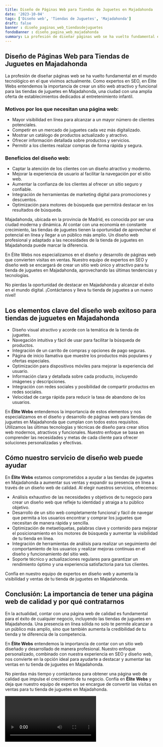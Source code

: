 ```yaml
---
title: Diseño de Páginas Web para Tiendas de Juguetes en Majadahonda
date: '2023-10-04'
tags: ['Diseño web', 'Tiendas de Juguetes', 'Majadahonda']
draft: false
banner : diseño_paginas_web_tiendasdejuguetes
fondoBanner : diseño_pagina_web_majadahonda
summary: La profesión de diseñar páginas web se ha vuelto fundamental en el mundo tecnológico en el que vivimos actualmente. Como expertos en SEO, en Élite Webs entendemos la importancia de crear un sitio web atractivo y funcional para las tiendas de juguetes en Majadahonda, una ciudad con una amplia oferta de establecimientos dedicados al entretenimiento infantil.
---
```


## Diseño de Páginas Web para Tiendas de Juguetes en Majadahonda

La profesión de diseñar páginas web se ha vuelto fundamental en el mundo tecnológico en el que vivimos actualmente. Como expertos en SEO, en Élite Webs entendemos la importancia de crear un sitio web atractivo y funcional para las tiendas de juguetes en Majadahonda, una ciudad con una amplia oferta de establecimientos dedicados al entretenimiento infantil.

### Motivos por los que necesitan una página web:

- Mayor visibilidad en línea para alcanzar a un mayor número de clientes potenciales.
- Competir en un mercado de juguetes cada vez más digitalizado.
- Mostrar un catálogo de productos actualizado y atractivo.
- Ofrecer información detallada sobre productos y servicios.
- Permitir a los clientes realizar compras de forma rápida y segura.

### Beneficios del diseño web:

- Captar la atención de los clientes con un diseño atractivo y moderno.
- Mejorar la experiencia de usuario al facilitar la navegación por el sitio web.
- Aumentar la confianza de los clientes al ofrecer un sitio seguro y confiable.
- Integración de herramientas de marketing digital para promociones y descuentos.
- Optimización para motores de búsqueda que permitirá destacar en los resultados de búsqueda.

Majadahonda, ubicada en la provincia de Madrid, es conocida por ser una ciudad moderna y dinámica. Al contar con una economía en constante crecimiento, las tiendas de juguetes tienen la oportunidad de aprovechar el potencial en línea y llegar a un público más amplio. Un diseño web profesional y adaptado a las necesidades de la tienda de juguetes en Majadahonda puede marcar la diferencia.

En Élite Webs nos especializamos en el diseño y desarrollo de páginas web que convierten visitas en ventas. Nuestro equipo de expertos en SEO y diseño web se encargará de crear un sitio web único y atractivo para tu tienda de juguetes en Majadahonda, aprovechando las últimas tendencias y tecnologías.

No pierdas la oportunidad de destacar en Majadahonda y alcanzar el éxito en el mundo digital. ¡Contáctanos y lleva tu tienda de juguetes a un nuevo nivel!

<GifSeo />

<Cta />

## Los elementos clave del diseño web exitoso para tiendas de juguetes en Majadahonda

- Diseño visual atractivo y acorde con la temática de la tienda de juguetes.
- Navegación intuitiva y fácil de usar para facilitar la búsqueda de productos.
- Integración de un carrito de compras y opciones de pago seguras.
- Página de inicio llamativa que muestre los productos más populares y ofertas especiales.
- Optimización para dispositivos móviles para mejorar la experiencia del usuario.
- Información clara y detallada sobre cada producto, incluyendo imágenes y descripciones.
- Integración con redes sociales y posibilidad de compartir productos en redes sociales.
- Velocidad de carga rápida para reducir la tasa de abandono de los usuarios.

En **Élite Webs** entendemos la importancia de estos elementos y nos especializamos en el diseño y desarrollo de páginas web para tiendas de juguetes en Majadahonda que cumplan con todos estos requisitos. Utilizamos las últimas tecnologías y técnicas de diseño para crear sitios web modernos, atractivos y funcionales. Nuestro enfoque se basa en comprender las necesidades y metas de cada cliente para ofrecer soluciones personalizadas y efectivas.

## Cómo nuestro servicio de diseño web puede ayudar

En **Élite Webs** estamos comprometidos a ayudar a las tiendas de juguetes en Majadahonda a aumentar sus ventas y expandir su presencia en línea a través de un diseño web de calidad. Al elegir nuestros servicios, ofrecemos:

- Análisis exhaustivo de las necesidades y objetivos de tu negocio para crear un diseño web que refleje tu identidad y atraiga a tu público objetivo.
- Desarrollo de un sitio web completamente funcional y fácil de navegar que permita a los usuarios encontrar y comprar los juguetes que necesitan de manera rápida y sencilla.
- Optimización de metaetiquetas, palabras clave y contenido para mejorar el posicionamiento en los motores de búsqueda y aumentar la visibilidad de tu tienda en línea.
- Integración de herramientas de análisis para realizar un seguimiento del comportamiento de los usuarios y realizar mejoras continuas en el diseño y funcionamiento del sitio web.
- Soporte técnico y actualizaciones regulares para garantizar un rendimiento óptimo y una experiencia satisfactoria para tus clientes.

Confía en nuestro equipo de expertos en diseño web y aumenta la visibilidad y ventas de tu tienda de juguetes en Majadahonda.

## Conclusión: La importancia de tener una página web de calidad y por qué contratarnos

En la actualidad, contar con una página web de calidad es fundamental para el éxito de cualquier negocio, incluyendo las tiendas de juguetes en Majadahonda. Una presencia en línea sólida no solo te permite alcanzar a un público más amplio, sino que también aumenta la credibilidad de tu tienda y te diferencia de la competencia.

En **Élite Webs** entendemos la importancia de contar con un sitio web diseñado y desarrollado de manera profesional. Nuestro enfoque personalizado, combinado con nuestra experiencia en SEO y diseño web, nos convierte en la opción ideal para ayudarte a destacar y aumentar las ventas en tu tienda de juguetes en Majadahonda.

No pierdas más tiempo y contáctanos para obtener una página web de calidad que impulse el crecimiento de tu negocio. Confía en **Élite Webs** y deja que nuestro equipo de expertos se encargue de convertir las visitas en ventas para tu tienda de juguetes en Majadahonda.

<Video />

<CtaBot job='Tiendas de Juguetes' city='Majadahonda'/>

<Gmaps query='Majadahonda+españa+maps' />
